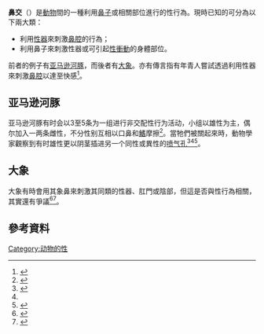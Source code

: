 '''鼻交'''（{{lang|en|'''Nasal sex'''}}）是[[動物|動物]]間的一種利用[[鼻子|鼻子]]或相關部位進行的性行為。現時已知的可分為以下兩大類：
* 利用[[性器|性器]]來刺激[[鼻腔|鼻腔]]的行為；
* 利用鼻子來刺激性器或可引起[[性衝動|性衝動]]的身體部位。

前者的例子有[[亚马逊河豚|亚马逊河豚]]，而後者有[[大象|大象]]。亦有傳言指有年青人嘗試透過利用性器來刺激[[鼻腔|鼻腔]]以達至快感<ref>{{cite web |url=http://www.landoverbaptist.net/showthread.php?t=65085 |title=Exclamation NASAL SEX: the teen party trend that threatens America! |date=2011-05-13 |language=en }}</ref>。

==亚马逊河豚==
{{seealso|動物界的同性性行為}}
亚马逊河豚有时会以3至5条为一组进行非交配性行为活动，小组以雄性为主，偶尔加入一两条雌性，不分性别互相以口鼻和[[鰭|鰭]]摩擦<ref name="BEDolphin">{{cite book|last=Bagemihl|first=Bruce|title=Biological Exuberance: Animal Homosexuality and Natural Diversity|url=https://archive.org/details/biologicalexuber00bage|year=1999|publisher=St. Martin's Press|location=New York, New York |pages= [https://archive.org/details/biologicalexuber00bage/page/339 339]-348 |language=en }}</ref>。當牠們被關起來時，動物學家觀察到有时雄性更以阴茎插进另一个同性或異性的[[喷气孔_(生物学)|喷气孔]]<ref name="Birds do it">{{cite web
|url=http://www.timesonline.co.uk/tol/life_and_style/article1288633.ece
|title=Birds do it, bees do it...（鸟做这个，蜜蜂做这个...）
|publisher=[[泰晤士报|泰晤士报]]
|first=Martin
|last=Fletcher
|date=2007-01-03
|accessdate=2009-04-01
|language=en
|archive-date=2007-02-17
|archive-url=https://web.archive.org/web/20070217061246/http://www.timesonline.co.uk/tol/life_and_style/article1288633.ece
|dead-url=no
}}</ref><ref name="BEDolphin"/><ref>{{cite journal |last=Sylvestre |first=J.-P. |title=Some Observations on Behavior of Two Orinoco Dolphins (Inia geoffrensis humboldtiaba <nowiki>[</nowiki>Pilleri and Gihr 1977<nowiki>]</nowiki>), in Captivity, at Duisburg Zoo |journal=[[Aquatic_mammals|Aquatic mammals]] |issue=11 |pages=58-65 |language=en |url=http://www.aquaticmammalsjournal.org/share/AquaticMammalsIssueArchives/1985/Aquatic_Mammals_11_2/Sylvestre.pdf |year=1985 |access-date=2013-07-22 |archive-date=2016-10-22 |archive-url=https://web.archive.org/web/20161022010800/http://www.aquaticmammalsjournal.org/share/AquaticMammalsIssueArchives/1985/Aquatic_Mammals_11_2/Sylvestre.pdf |dead-url=no }}</ref>。

==大象==
大象有時會用其象鼻來刺激其同類的性器、肛門或陰部，但這是否與性行為相關，其實還有爭議<ref>{{cite web |url=http://hn.focus.cn/msgview/270366/77735881.html |title=图片：传说中的鼻交，你见过么? |date=2007-03-09 |accessdate=2013-07-22 |language=zh-hans }}</ref><ref>{{cite web |url=http://www.tansuoshijie.com/dongwushijie/dongwujiaopei/923.html |title=母象用鼻子对公象“鼻交”式动物交配 |language=zh-hans }}{{dead link|date=2018年5月 |bot=InternetArchiveBot |fix-attempted=yes }}</ref>。

==參考資料==
{{reflist|}}

[[Category:动物的性|Category:动物的性]]